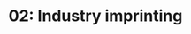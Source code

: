 ---
title: '02: Industry imprinting'
summary: |
    Identify and place FarmTech in it's market-defining industry. Affects how FarmTech talks, how its messaging should resound.
start: '2024-12-20'
duration: '2 days'
owner:
    image: '@uploads/avatars/kb.jpg'
    title: 'kb'
status: 'Progress'
details:
    -
        title: Activities
        body: |
            - Research, understand the industry one may categorize FarmTech
            - Determine and name what direction the industry seems to head
            - Document what is challenging or may not be exactly sound with such direction
            - How should FarmTech present its "better way"?
    -
        title: Deliverables
        body: |
            - Industry report (summary)
            - Keywords
            - FarmTech's reframed posture
    -
        title: Readings
        body: |
            - [Why smallholder farmers are central to new food security interventions](https://www.weforum.org/stories/2022/09/smallholder-farmers-key-achieving-food-security/)
            - [What Is “Big Ag,” and Why Should You Be Worried About Them?](https://blog.ucsusa.org/karen-perry-stillerman/what-is-big-ag-and-why-should-you-be-worried-about-them/)
            - [Better intelligence for a new age of generosity.](https://kindsight.io/fundraising-intelligence/)
---